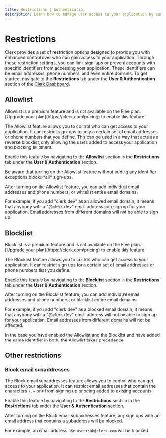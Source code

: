 ```yaml
---
title: Restrictions | Authentication
description: Learn how to manage user access to your application by configuring Clerk's access restrictions.
---
```


# Restrictions

Clerk provides a set of restriction options designed to provide you with enhanced control over who can gain access to your application. Through these restriction settings, you can limit sign-ups or prevent accounts with specific identifiers from accessing your application.  These identifiers can be email addresses, phone numbers, and even entire domains. To get started, navigate to the **Restrictions** tab under the **User & Authentication** section of the [Clerk Dashboard](https://dashboard.clerk.com).

## Allowlist

<Callout type="info">
  Allowlist is a premium feature and is not available on the Free plan. [Upgrade your plan](https://clerk.com/pricing) to enable this feature.
 </Callout>

The Allowlist feature allows you to control who can get access to your application. It can restrict sign-ups to only a certain set of email addresses or phone numbers that you define. This can be used in a way that acts as a reverse blocklist, only allowing the users added to access your application and blocking all others.

Enable this feature by navigating to the **Allowlist** section in the **Restrictions** tab under the **User & Authentication** section.

<Callout type="warning" emoji="⚠️">
  Be aware that turning on the Allowlist feature without adding any identifier exceptions blocks *all* sign-ups.
</Callout>

<Images
width={3024}
height={1654}
src="/docs/images/authentication/restrictions/allowlist.png"
alt="The 'Allowlist' section in the 'Restrictions' tab under the 'User & Authentication' section of the Clerk Dashboard. A red arrow is pointing to the 'Enable allowlist' toggle, which is toggled on."
/>

After turning on the Allowlist feature, you can add individual email addresses and phone numbers, or whitelist entire email domains.

For example, if you add "clerk.dev" as an allowed email domain, it means that anybody with a "@clerk.dev" email address can sign up for your application. Email addresses from different domains will not be able to sign up.

## Blocklist

<Callout type="info">
  Blocklist is a premium feature and is not available on the Free plan. [Upgrade your plan](https://clerk.com/pricing) to enable this feature.
</Callout>

The Blocklist feature allows you to control who can get access to your application. It can restrict sign ups for a certain set of email addresses or phone numbers that you define.

Enable this feature by navigating to the **Blocklist** section in the **Restrictions** tab under the **User & Authentication** section.

<Images
width={3024}
height={1654}
src="/docs/images/authentication/restrictions/blocklist.png"
alt="The 'Blocklist' section in the 'Restrictions' tab under the 'User & Authentication' section of the Clerk Dashboard. A red arrow is pointing to the 'Enable blocklist' toggle, which is toggled on."
/>

After turning on the Blocklist feature, you can add individual email addresses and phone numbers, or blacklist entire email domains.

For example, if you add "clerk.dev" as a blocked email domain, it means that anybody with a "@clerk.dev" email address will not be able to sign up for your application. Email addresses from different domains will not be affected.

<Callout type="warning" emoji="⚠️">
  In the case you have enabled the Allowlist and the Blocklist and have added the same identifier in both, the Allowlist takes precedence.
</Callout>

## Other restrictions

### Block email subaddresses

The Block email subaddresses feature allows you to control who can get access to your application. It can restrict email addresses that contain the characters `+`, `=` or `#` from signing up or being added to existing accounts.

Enable this feature by navigating to the **Restrictions** section in the **Restrictions** tab under the **User & Authentication** section.

<Images
width={3024}
height={1654}
src="/docs/images/authentication/restrictions/subaddresses.png"
alt="The 'Restrictions' section in the 'Restrictions' tab under the 'User & Authentication' section of the Clerk Dashboard. A red arrow is pointing to the 'Block email subaddresses' toggle, which is toggled on."
/>

After turning on the Block email subaddresses feature, any sign ups with an email address that contains a subaddress will be blocked.

For example, an email address like `user+sub@clerk.com` will be blocked.
